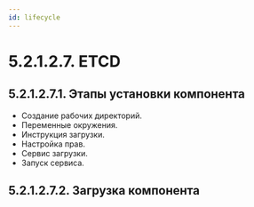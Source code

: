 ```yaml
---
id: lifecycle
---
```


# 5.2.1.2.7. ETCD

## 5.2.1.2.7.1.  Этапы установки компонента
- Создание рабочих директорий.
- Переменные окружения.
- Инструкция загрузки.
- Настройка прав.
- Сервис загрузки.
- Запуск сервиса.


## 5.2.1.2.7.2. Загрузка компонента
<DownloadBIN/>
